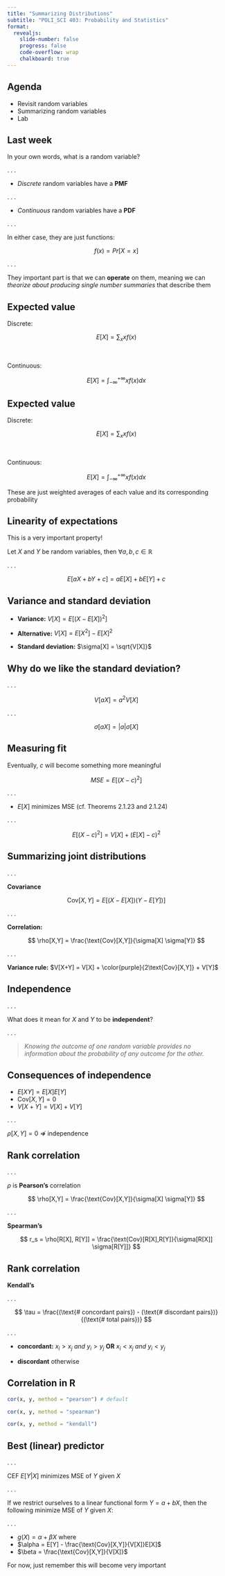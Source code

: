 ```yaml
---
title: "Summarizing Distributions"
subtitle: "POLI_SCI 403: Probability and Statistics"
format: 
  revealjs:
    slide-number: false
    progress: false
    code-overflow: wrap
    chalkboard: true
---
```


## Agenda

- Revisit random variables
- Summarizing random variables
- Lab

## Last week

In your own words, what is a random variable?

. . .

- *Discrete* random variables have a **PMF**

. . .

- *Continuous* random variables have a **PDF**

. . .

In either case, they are just functions:

$$
f(x) = Pr[X = x]
$$

. . .

They important part is that we can **operate** on them, meaning we can *theorize about producing single number summaries* that describe them

## Expected value

Discrete:

$$
E[X] = \sum_x x f(x)
$$

&nbsp;

Continuous:

$$
E[X] = \int_{-\infty}^{+\infty} xf(x)dx
$$


## Expected value

Discrete:

$$
E[X] = \sum_x x f(x)
$$

&nbsp;

Continuous:

$$
E[X] = \int_{-\infty}^{+\infty} xf(x)dx
$$

::: aside
These are just weighted averages of each value and its corresponding probability
:::



## Linearity of expectations

::: aside
This is a very important property!
:::

Let $X$ and $Y$ be random variables, then $\forall a, b, c \in \mathbb{R}$

. . .

$$
E[aX + bY + c] = a E[X] + bE[Y] + c
$$

## Variance and standard deviation

::: incremental
- **Variance:** $V[X] = E[(X - E[X])^2]$

- **Alternative:** $V[X] = E[X^2] - E[X]^2$

- **Standard deviation:** $\sigma[X] = \sqrt{V[X]}$
:::

## Why do we like the standard deviation?

. . .


$$
V[aX] = a^2 V[X]
$$

. . .

$$
\sigma[aX] = |a| \sigma[X]
$$

## Measuring fit

::: aside
Eventually, $c$ will become something more meaningful
:::

$$
MSE = E[(X-c)^2]
$$

. . .


- $E[X]$ minimizes MSE (cf. Theorems 2.1.23 and 2.1.24)

. . .

$$
E[(X-c)^2] = V[X] + (E[X]-c)^2
$$

## Summarizing joint distributions

. . .

**Covariance**

$$
\text{Cov}[X,Y] = E[(X-E[X])(Y-E[Y])]
$$

. . .

**Correlation:**


$$
\rho[X,Y] = \frac{\text{Cov}[X,Y]}{\sigma[X] \sigma[Y]}
$$

. . .

**Variance rule:** $V[X+Y] = V[X] + \color{purple}{2\text{Cov}[X,Y]} + V[Y]$

## Independence

. . .

What does it mean for $X$ and $Y$ to be **independent**?

. . .

> *Knowing the outcome of one random variable provides no information about the probability of any outcome for the other.*


## Consequences of independence

::: incremental
- $E[XY] = E[X] E[Y]$
- $\text{Cov} [X,Y] = 0$
- $V[X+Y] =V[X] + V[Y]$
:::

. . .

$\rho [X,Y] = 0$ $\not \Rightarrow$ independence

## Rank correlation

. . .

$\rho$ is **Pearson's** correlation

$$
\rho[X,Y] = \frac{\text{Cov}[X,Y]}{\sigma[X] \sigma[Y]}
$$

. . .

**Spearman's**

$$
r_s = \rho[R[X], R[Y]] = \frac{\text{Cov}[R[X],R[Y]}{\sigma[R[X]] \sigma[R[Y]]}
$$

## Rank correlation

**Kendall's**

. . .

$$
\tau = \frac{(\text{# concordant pairs}) - (\text{# discordant pairs})} {(\text{# total pairs})}
$$

. . .

- **concordant:** $x_i > x_j$ *and* $y_i > y_j$ **OR** $x_i < x_j$ *and* $y_i < y_j$

- **discordant** otherwise

## Correlation in R

```r
cor(x, y, method = "pearson") # default

cor(x, y, method = "spearman")

cor(x, y, method = "kendall")
```


## Best (linear) predictor

. . .

CEF $E[Y|X]$ minimizes MSE of $Y$ given $X$

. . .

If we restrict ourselves to a linear functional form $Y = a + bX$, then the following minimize MSE of $Y$ given $X$:

. . .

- $g(X) = \alpha + \beta X$ where
- $\alpha = E[Y] - \frac{\text{Cov}[X,Y]}{V[X]}E[X]$
- $\beta = \frac{\text{Cov}[X,Y]}{V[X]}$


::: aside
For now, just remember this will become very important
:::
